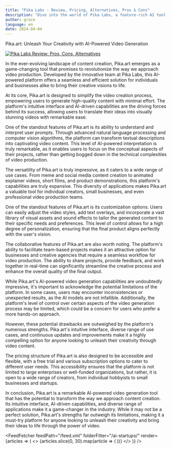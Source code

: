 ```yaml
---
title: "Pika Labs - Review, Pricing, Alternatives, Pros & Cons"
description: "Dive into the world of Pika Labs, a feature-rich AI tool. Learn about its features, pricing, and how it's making an impact. Don't miss out!"
author: grace
language: en
date: 2024-04-04
---
```

        
Pika.art: Unleash Your Creativity with AI-Powered Video Generation


<BlogHeader />


[![Pika Labs Review: Pros, Cons, Alternatives](/ai-startups/pika-labs.png)](https://pika.art/)



In the ever-evolving landscape of content creation, Pika.art emerges as a game-changing tool that promises to revolutionize the way we approach video production. Developed by the innovative team at Pika Labs, this AI-powered platform offers a seamless and efficient solution for individuals and businesses alike to bring their creative visions to life.

At its core, Pika.art is designed to simplify the video creation process, empowering users to generate high-quality content with minimal effort. The platform's intuitive interface and AI-driven capabilities are the driving forces behind its success, allowing users to translate their ideas into visually stunning videos with remarkable ease.

One of the standout features of Pika.art is its ability to understand and interpret user prompts. Through advanced natural language processing and computer vision algorithms, the platform can transform textual descriptions into captivating video content. This level of AI-powered interpretation is truly remarkable, as it enables users to focus on the conceptual aspects of their projects, rather than getting bogged down in the technical complexities of video production.

The versatility of Pika.art is truly impressive, as it caters to a wide range of use cases. From meme and social media content creation to animated explainer videos, short films, and product demonstrations, this platform's capabilities are truly expansive. This diversity of applications makes Pika.art a valuable tool for individual creators, small businesses, and even professional video production teams.

One of the standout features of Pika.art is its customization options. Users can easily adjust the video styles, add text overlays, and incorporate a vast library of visual assets and sound effects to tailor the generated content to their specific needs and preferences. This level of control allows for a high degree of personalization, ensuring that the final product aligns perfectly with the user's vision.

The collaborative features of Pika.art are also worth noting. The platform's ability to facilitate team-based projects makes it an attractive option for businesses and creative agencies that require a seamless workflow for video production. The ability to share projects, provide feedback, and work together in real-time can significantly streamline the creative process and enhance the overall quality of the final output.

While Pika.art's AI-powered video generation capabilities are undoubtedly impressive, it's important to acknowledge the potential limitations of the platform. In some cases, users may encounter inconsistencies or unexpected results, as the AI models are not infallible. Additionally, the platform's level of control over certain aspects of the video generation process may be limited, which could be a concern for users who prefer a more hands-on approach.

However, these potential drawbacks are outweighed by the platform's numerous strengths. Pika.art's intuitive interface, diverse range of use cases, and continuous updates and improvements make it a highly compelling option for anyone looking to unleash their creativity through video content.

The pricing structure of Pika.art is also designed to be accessible and flexible, with a free trial and various subscription options to cater to different user needs. This accessibility ensures that the platform is not limited to large enterprises or well-funded organizations, but rather, it is open to a wide range of creators, from individual hobbyists to small businesses and startups.

In conclusion, Pika.art is a remarkable AI-powered video generation tool that has the potential to transform the way we approach content creation. Its intuitive interface, AI-driven capabilities, and diverse range of applications make it a game-changer in the industry. While it may not be a perfect solution, Pika.art's strengths far outweigh its limitations, making it a must-try platform for anyone looking to unleash their creativity and bring their ideas to life through the power of video.


<AdComponent />


<FeedFetcher feedPath="/feed.xml" folderFilter="/ai-startups/" render={articles => (
    <>
        <Cards>
            {articles.slice(0, 30).map(article => (
                <Card key={article.link} title={article.title} href={article.link} />
            ))}
        </Cards>
    </>
)} />

